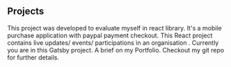 ## Projects

<ProjectCard title="MobiKart" link="https://react-mobile-purchase.netlify.app/" bg="linear-gradient(to right, #D4145A 0%, #FBB03B 100%)">
This project was developed to evaluate myself in react library. It's a mobile purchase application with paypal payment checkout.
</ProjectCard>

<ProjectCard title="InnovationHub" link="http://innovation-hub-ui.netlify.app/" bg="linear-gradient(to right, #413275 0%, #d1cce3 100%)">
This React project contains live updates/ events/ participations in an organisation .
</ProjectCard>

<ProjectCard title="MyPortfolio" link="#" bg="linear-gradient(to right, #30260e 0%, #dbc591 100%)">
Currently you are in this Gatsby project. A brief on my Portfolio.
</ProjectCard>

<ProjectCard title="Git Repo" link="https://github.com/saiteja0211/" bg="linear-gradient(to right, #245924 0%, #47ed47 100%)">
Checkout my git repo for further details.
</ProjectCard>

